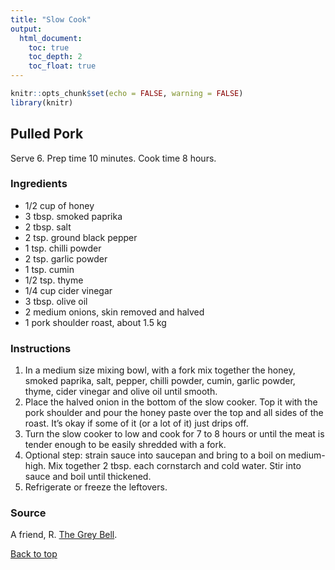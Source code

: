 ```yaml
---
title: "Slow Cook"
output:
  html_document:
    toc: true
    toc_depth: 2
    toc_float: true
---
```


```r
knitr::opts_chunk$set(echo = FALSE, warning = FALSE)
library(knitr)
```

## Pulled Pork

Serve 6. Prep time 10 minutes. Cook time 8 hours.

### Ingredients
  - 1/2 cup of honey
  - 3 tbsp. smoked paprika
  - 2 tbsp. salt
  - 2 tsp. ground black pepper
  - 1 tsp. chilli powder
  - 2 tsp. garlic powder
  - 1 tsp. cumin
  - 1/2 tsp. thyme
  - 1/4 cup cider vinegar
  - 3 tbsp. olive oil
  - 2 medium onions, skin removed and halved
  - 1 pork shoulder roast, about 1.5 kg

### Instructions
1.  In a medium size mixing bowl, with a fork mix together the honey, smoked paprika, salt, pepper, chilli powder, cumin, garlic powder, thyme, cider vinegar and olive oil until smooth.
2.  Place the halved onion in the bottom of the slow cooker. Top it with the pork shoulder and pour the honey paste over the top and all sides of the roast. It's okay if some of it (or a lot of it) just drips off.
3.  Turn the slow cooker to low and cook for 7 to 8 hours or until the meat is tender enough to be easily shredded with a fork.
4.  Optional step: strain sauce into saucepan and bring to a boil on medium-high. Mix together 2 tbsp. each cornstarch and cold water. Stir into sauce and boil until thickened.
5.  Refrigerate or freeze the leftovers.

### Source

A friend, R. [The Grey Bell](http://www.thegreybell.com/slow-cooker-pulled-pork/).

<a href="#top">Back to top</a>